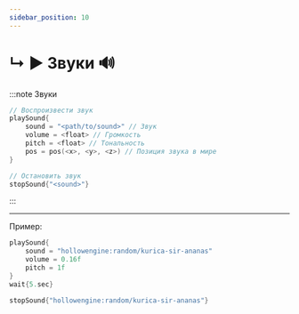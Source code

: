 ```yaml
---
sidebar_position: 10
---
```


# ↳ ▶ Звуки 🔊

:::note Звуки
```kts
// Воспроизвести звук
playSound{
    sound = "<path/to/sound>" // Звук
    volume = <float> // Громкость
    pitch = <float> // Тональность
    pos = pos(<x>, <y>, <z>) // Позиция звука в мире
}

// Остановить звук
stopSound{"<sound>"}
```
:::

---

Пример:
```kts
playSound{
    sound = "hollowengine:random/kurica-sir-ananas"
    volume = 0.16f
    pitch = 1f
}
wait{5.sec}

stopSound{"hollowengine:random/kurica-sir-ananas"}
```
